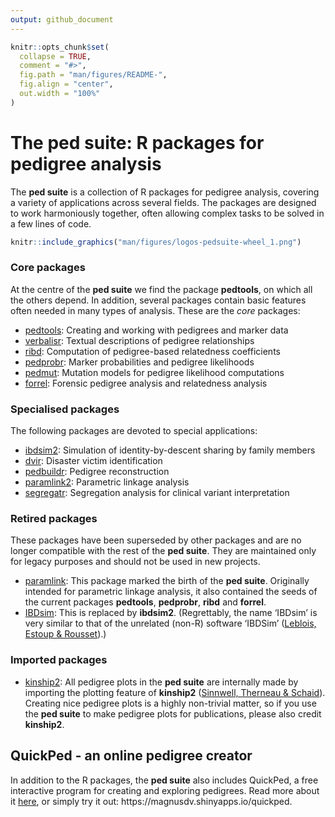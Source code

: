 ```yaml
---
output: github_document
---
```


<!-- README.md is generated from README.Rmd. Please edit that file -->

```r
knitr::opts_chunk$set(
  collapse = TRUE,
  comment = "#>",
  fig.path = "man/figures/README-",
  fig.align = "center",
  out.width = "100%"
)
```

# The **ped suite**: R packages for pedigree analysis

<!-- badges: start -->
<!-- badges: end -->

The **ped suite** is a collection of R packages for pedigree analysis, covering a variety of applications across several fields. The packages are designed to work harmoniously together, often allowing complex tasks to be solved in a few lines of code.

```r
knitr::include_graphics("man/figures/logos-pedsuite-wheel_1.png")
```

### Core packages
At the centre of the **ped suite** we find the package **pedtools**, on which all the others depend. In addition, several packages contain basic features often needed in many types of analysis. These are the *core* packages:

* [pedtools](https://github.com/magnusdv/pedtools): Creating and working with pedigrees and marker data
* [verbalisr](https://github.com/magnusdv/verbalisr): Textual descriptions of pedigree relationships
* [ribd](https://github.com/magnusdv/ribd): Computation of pedigree-based relatedness coefficients
* [pedprobr](https://github.com/magnusdv/pedprobr): Marker probabilities and pedigree likelihoods
* [pedmut](https://github.com/magnusdv/pedmut): Mutation models for pedigree likelihood computations
* [forrel](https://github.com/magnusdv/forrel): Forensic pedigree analysis and relatedness analysis

### Specialised packages
The following packages are devoted to special applications:

* [ibdsim2](https://github.com/magnusdv/ibdsim2): Simulation of identity-by-descent sharing by family members
* [dvir](https://github.com/thoree/dvir): Disaster victim identification
* [pedbuildr](https://github.com/magnusdv/pedbuildr): Pedigree reconstruction
* [paramlink2](https://github.com/magnusdv/paramlink2): Parametric linkage analysis
* [segregatr](https://github.com/magnusdv/segregatr): Segregation analysis for clinical variant interpretation

### Retired packages
These packages have been superseded by other packages and are no longer compatible with the rest of the **ped suite**. They are maintained only for legacy purposes and should not be used in new projects.

* [paramlink](https://CRAN.R-project.org/package=paramlink): This package marked the birth of the **ped suite**. Originally intended for parametric linkage analysis, it also contained the seeds of the current packages **pedtools**, **pedprobr**, **ribd** and **forrel**. 
* [IBDsim](https://CRAN.R-project.org/package=IBDsim): This is replaced by **ibdsim2**. (Regrettably, the name 'IBDsim' is very similar to that of the unrelated (non-R) software 'IBDSim' ([Leblois, Estoup & Rousset](http://www1.montpellier.inra.fr/CBGP/software/ibdsim/index.html)).)

### Imported packages

* [kinship2](https://CRAN.R-project.org/package=kinship2): All pedigree plots in the **ped suite** are internally made by importing the plotting feature of **kinship2** ([Sinnwell, Therneau & Schaid](https://doi.org/10.1159/000363105)). Creating nice pedigree plots is a highly non-trivial matter, so if you use the **ped suite** to make pedigree plots for publications, please also credit **kinship2**. 


## QuickPed - an online pedigree creator
In addition to the R packages, the **ped suite** also includes QuickPed, a free interactive program for creating and exploring pedigrees. Read more about it [here](https://magnusdv.github.io/pedsuite/articles/web_only/quickped.html), or simply try it out: https://magnusdv.shinyapps.io/quickped.  



